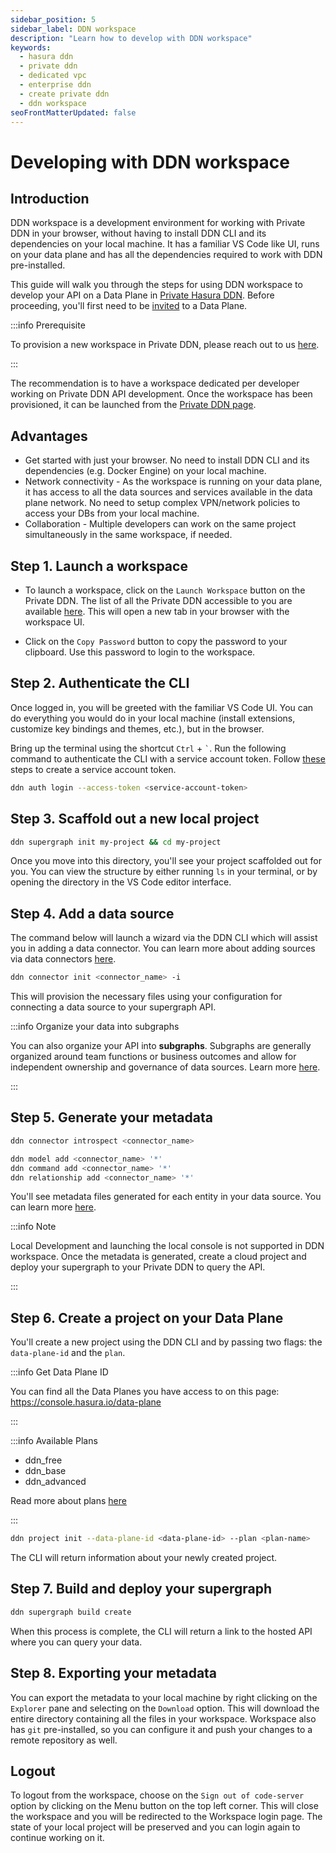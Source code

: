 ```yaml
---
sidebar_position: 5
sidebar_label: DDN workspace
description: "Learn how to develop with DDN workspace"
keywords:
  - hasura ddn
  - private ddn
  - dedicated vpc
  - enterprise ddn
  - create private ddn
  - ddn workspace
seoFrontMatterUpdated: false
---
```



# Developing with DDN workspace

## Introduction

DDN workspace is a development environment for working with Private DDN in your browser, without having to install DDN CLI and its dependencies on your local machine. It has a familiar VS Code like UI, runs on your data plane and has all the dependencies required to work with DDN pre-installed. 

This guide will walk you through the steps for using DDN workspace to develop your API on a Data Plane in
[Private Hasura DDN](/private-ddn/overview.mdx). Before proceeding, you'll first need to be
[invited](/private-ddn/data-plane-collaboration.mdx) to a Data Plane.

:::info Prerequisite

To provision a new workspace in Private DDN, please reach out to us 
[here](https://hasura.io/contact-us).

:::

The recommendation is to have a workspace dedicated per developer working on Private DDN API development. Once the workspace has been provisioned, it can be launched from the [Private DDN page](https://console.hasura.io/data-plane).

## Advantages

- Get started with just your browser. No need to install DDN CLI and its dependencies (e.g. Docker Engine) on your local machine.
- Network connectivity - As the workspace is running on your data plane, it has access to all the data sources and services available in the data plane network. No need to setup complex VPN/network policies to access your DBs from your local machine.
- Collaboration - Multiple developers can work on the same project simultaneously in the same workspace, if needed.


## Step 1. Launch a workspace

- To launch a workspace, click on the `Launch Workspace` button on the Private DDN. The list of all the Private DDN accessible to you are available [here](https://console.hasura.io/data-plane). This will open a new tab in your browser with the workspace UI.

- Click on the `Copy Password` button to copy the password to your clipboard. Use this password to login to the workspace.

<Thumbnail src="/img/data-plane/launch-workspace.png" alt="Launch DDN workspace" width="1000px" />

## Step 2. Authenticate the CLI

Once logged in, you will be greeted with the familiar VS Code UI. You can do everything you would do in your local machine (install extensions, customize key bindings and themes, etc.), but in the browser.

Bring up the terminal using the shortcut `Ctrl` + `` ` ``. Run the following command to authenticate the CLI with a service account token. Follow [these](/project-configuration/project-management/service-accounts/#how-to-create-service-account) steps to create a service account token.

```bash
ddn auth login --access-token <service-account-token>
```
## Step 3. Scaffold out a new local project

```sh title="Next, create a new local project:"
ddn supergraph init my-project && cd my-project
```

Once you move into this directory, you'll see your project scaffolded out for you. You can view the structure by either
running `ls` in your terminal, or by opening the directory in the VS Code editor interface.

## Step 4. Add a data source

The command below will launch a wizard via the DDN CLI which will assist you in adding a data connector. You can learn
more about adding sources via data connectors [here](/data-sources/connect-to-a-source.mdx).

```sh title="Add a data source using the CLI:"
ddn connector init <connector_name> -i
```

This will provision the necessary files using your configuration for connecting a data source to your supergraph
API.

:::info Organize your data into subgraphs

You can also organize your API into **subgraphs**. Subgraphs are generally organized around team functions or business
outcomes and allow for independent ownership and governance of data sources. Learn more
[here](/project-configuration/subgraphs/index.mdx).

:::

## Step 5. Generate your metadata

```sh title="First, introspect your data source:"
ddn connector introspect <connector_name>
```

```sh title="Then, generate the metadata:"
ddn model add <connector_name> '*'
ddn command add <connector_name> '*'
ddn relationship add <connector_name> '*'
```

You'll see metadata files generated for each entity in your data source. You can learn more
[here](/data-modeling/overview.mdx).

:::info Note

Local Development and launching the local console is not supported in DDN workspace. Once the metadata is generated, create a cloud project and deploy your supergraph to your Private DDN to query the API.

:::

## Step 6. Create a project on your Data Plane

You'll create a new project using the DDN CLI and by passing two flags: the `data-plane-id` and the `plan`.

:::info Get Data Plane ID

You can find all the Data Planes you have access to on this page: https://console.hasura.io/data-plane

:::

:::info Available Plans

- ddn_free
- ddn_base
- ddn_advanced

Read more about plans [here](/reference/pricing.mdx)

:::

```sh title="Create a new project using your Data Plane ID and plan choice:"
ddn project init --data-plane-id <data-plane-id> --plan <plan-name>
```

The CLI will return information about your newly created project.

## Step 7. Build and deploy your supergraph

```sh title="build and deploy you supergraph:"
ddn supergraph build create
```

When this process is complete, the CLI will return a link to the hosted API where you can query your data.

## Step 8. Exporting your metadata

You can export the metadata to your local machine by right clicking on the `Explorer` pane and selecting on the `Download` option. This will download the entire directory containing all the files in your workspace. Workspace also has `git` pre-installed, so you can configure it and push your changes to a remote repository as well. 

<Thumbnail src="/img/data-plane/export-metadata.png" alt="Export metadata" width="1000px" />

## Logout

To logout from the workspace, choose on the `Sign out of code-server` option by clicking on the Menu button on the top left corner. This will close the workspace and you will be redirected to the Workspace login page. The state of your local project will be preserved and you can login again to continue working on it.

<Thumbnail src="/img/data-plane/workspace-logout.png" alt="Logout from workspace" width="1000px" />
